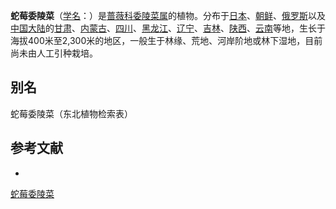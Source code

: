 {{Speciesbox
| name = 蛇莓委陵菜
| status = 
| status_system = 
| image =
| genus = Potentilla
| species = centigrana
| authority = Maxim.
}}

'''蛇莓委陵菜'''（[[学名|学名]]：{{lang|la|''Potentilla centigrana''}}）是[[蔷薇科|蔷薇科]][[委陵菜属|委陵菜属]]的植物。分布于[[日本|日本]]、[[朝鲜|朝鲜]]、[[俄罗斯|俄罗斯]]以及[[中国大陆|中国大陆]]的[[甘肃|甘肃]]、[[内蒙古|内蒙古]]、[[四川|四川]]、[[黑龙江|黑龙江]]、[[辽宁|辽宁]]、[[吉林|吉林]]、[[陕西|陕西]]、[[云南|云南]]等地，生长于海拔400米至2,300米的地区，一般生于林缘、荒地、河岸阶地或林下湿地，目前尚未由人工引种栽培。

== 别名 ==
蛇莓委陵菜（东北植物检索表）

== 参考文献 ==
<div class="references-small">
* {{cite web| url =http://www.bioinfo.cn/db05/KmzwSpecies.php?action=view&id=19128| title =蛇莓委陵菜| work =《中国高等植物数据库全库》| publisher =中国科学院微生物研究所| author =昆明植物研究所| accessdate =2009-02-25| deadurl =yes| archiveurl =https://web.archive.org/web/20160305031409/http://www.bioinfo.cn/db05/KmzwSpecies.php?action=view&id=19128| archivedate =2016-03-05| df =}}
</div>
{{Taxonbar|from=Q15228554}}

[[Category:委陵菜属|蛇莓委陵菜]]


{{植物小作品}}